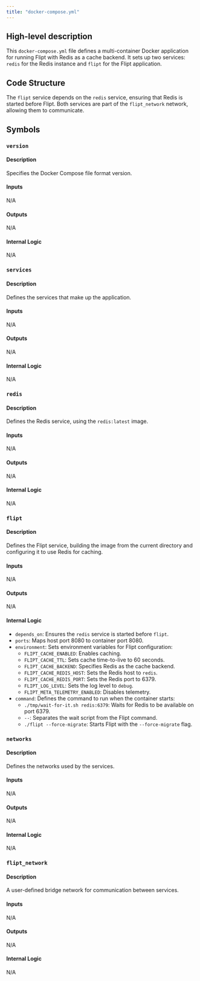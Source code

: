 ```yaml
---
title: "docker-compose.yml"
---
```


## High-level description
This `docker-compose.yml` file defines a multi-container Docker application for running Flipt with Redis as a cache backend. It sets up two services: `redis` for the Redis instance and `flipt` for the Flipt application.

## Code Structure
The `flipt` service depends on the `redis` service, ensuring that Redis is started before Flipt. Both services are part of the `flipt_network` network, allowing them to communicate.

## Symbols
### `version`
#### Description
Specifies the Docker Compose file format version.

#### Inputs
N/A

#### Outputs
N/A

#### Internal Logic
N/A

### `services`
#### Description
Defines the services that make up the application.

#### Inputs
N/A

#### Outputs
N/A

#### Internal Logic
N/A

### `redis`
#### Description
Defines the Redis service, using the `redis:latest` image.

#### Inputs
N/A

#### Outputs
N/A

#### Internal Logic
N/A

### `flipt`
#### Description
Defines the Flipt service, building the image from the current directory and configuring it to use Redis for caching.

#### Inputs
N/A

#### Outputs
N/A

#### Internal Logic
- `depends_on`: Ensures the `redis` service is started before `flipt`.
- `ports`: Maps host port 8080 to container port 8080.
- `environment`: Sets environment variables for Flipt configuration:
    - `FLIPT_CACHE_ENABLED`: Enables caching.
    - `FLIPT_CACHE_TTL`: Sets cache time-to-live to 60 seconds.
    - `FLIPT_CACHE_BACKEND`: Specifies Redis as the cache backend.
    - `FLIPT_CACHE_REDIS_HOST`: Sets the Redis host to `redis`.
    - `FLIPT_CACHE_REDIS_PORT`: Sets the Redis port to 6379.
    - `FLIPT_LOG_LEVEL`: Sets the log level to `debug`.
    - `FLIPT_META_TELEMETRY_ENABLED`: Disables telemetry.
- `command`: Defines the command to run when the container starts:
    - `./tmp/wait-for-it.sh redis:6379`: Waits for Redis to be available on port 6379.
    - `--`: Separates the wait script from the Flipt command.
    - `./flipt --force-migrate`: Starts Flipt with the `--force-migrate` flag.

### `networks`
#### Description
Defines the networks used by the services.

#### Inputs
N/A

#### Outputs
N/A

#### Internal Logic
N/A

### `flipt_network`
#### Description
A user-defined bridge network for communication between services.

#### Inputs
N/A

#### Outputs
N/A

#### Internal Logic
N/A
